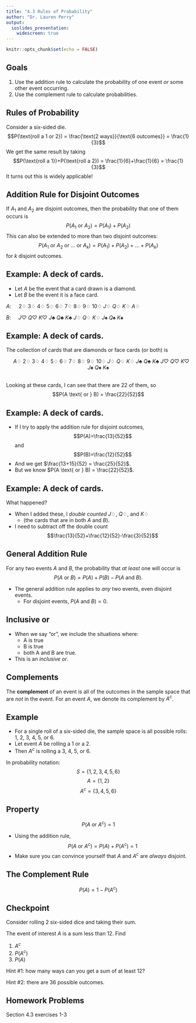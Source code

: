 ```yaml
---
title: "4.3 Rules of Probability"
author: "Dr. Lauren Perry"
output: 
  ioslides_presentation:
    widescreen: true
---
```


```r
knitr::opts_chunk$set(echo = FALSE)
```

## Goals

1. Use the addition rule to calculate the probability of one event *or* some other event occurring. 
2. Use the complement rule to calculate probabilities. 

## Rules of Probability

Consider a six-sided die. $$P(\text{roll a 1 or 2}) = \frac{\text{2 ways}}{\text{6 outcomes}} = \frac{1}{3}$$ We get the same result by taking $$P(\text{roll a 1})+P(\text{roll a 2}) = \frac{1}{6}+\frac{1}{6} = \frac{1}{3}$$ It turns out this is widely applicable!

## Addition Rule for Disjoint Outcomes

If $A_1$ and $A_2$ are disjoint outcomes, then the probability that one of them occurs is $$P(A_1 \text{ or } A_2) = P(A_1)+P(A_2)$$ This can also be extended to more than two disjoint outcomes: $$P(A_1 \text{ or } A_2 \text{ or } \dots \text{ or } A_k) = P(A_1)+P(A_2)+\dots + P(A_k)$$ for $k$ disjoint outcomes.

## Example: A deck of cards. 

- Let $A$ be the event that a card drawn is a diamond.
- Let $B$ be the event it is a face card. 

$A$: $\quad 2\diamondsuit$ $3\diamondsuit$ $4\diamondsuit$ $5\diamondsuit$ $6\diamondsuit$ $7\diamondsuit$ $8\diamondsuit$ $9\diamondsuit$ $10\diamondsuit$ $J\diamondsuit$ $Q\diamondsuit$ $K\diamondsuit$ $A\diamondsuit$

$B$: $\quad J\heartsuit$ $Q\heartsuit$ $K\heartsuit$ $J\clubsuit$ $Q\clubsuit$ $K\clubsuit$ $J\diamondsuit$ $Q\diamondsuit$ $K\diamondsuit$ $J\spadesuit$ $Q\spadesuit$ $K\spadesuit$

## Example: A deck of cards.

The collection of cards that are diamonds or face cards (or both) is

<center>$\quad A\diamondsuit$ $2\diamondsuit$ $3\diamondsuit$ $4\diamondsuit$ $5\diamondsuit$ $6\diamondsuit$ $7\diamondsuit$ $8\diamondsuit$ $9\diamondsuit$ $10\diamondsuit$ $J\diamondsuit$ $Q\diamondsuit$ $K\diamondsuit$ $J\clubsuit$ $Q\clubsuit$ $K\clubsuit$ $J\heartsuit$ $Q\heartsuit$ $K\heartsuit$ $J\spadesuit$ $Q\spadesuit$ $K\spadesuit$</center>

<br>
Looking at these cards, I can see that there are 22 of them, so $$P(A \text{ or } B) = \frac{22}{52}$$

## Example: A deck of cards.

- If I try to apply the addition rule for disjoint outcomes, $$P(A)=\frac{13}{52}$$ and $$P(B)=\frac{12}{52}$$
- And we get $\frac{13+15}{52} = \frac{25}{52}$.
- But we know $P(A \text{ or } B) = \frac{22}{52}$.

## Example: A deck of cards.

What happened? 

- When I added these, I *double counted* $J\diamondsuit$, $Q\diamondsuit$, and $K\diamondsuit$ 
    - (the cards that are in both $A$ and $B$). 
- I need to subtract off the double count $$\frac{13}{52}+\frac{12}{52}-\frac{3}{52}$$

## General Addition Rule

For any two events $A$ and $B$, the probability that *at least* one will occur is $$P(A \text{ or } B) = P(A)+P(B)-P(A \text{ and }B).$$

- The general addition rule applies to *any* two events, even disjoint events. 
    - For disjoint events, $P(A \text{ and } B) = 0$.

## Inclusive or

- When we say "or", we include the situations where:
    - A is true
    - B is true
    - both A and B are true. 
- This is an *inclusive or*.  

## Complements

The **complement** of an event is all of the outcomes in the sample space that are *not* in the event. For an event $A$, we denote its complement by $A^c$.

## Example

- For a single roll of a six-sided die, the sample space is all possible rolls: 1, 2, 3, 4, 5, or 6. 
- Let event $A$ be rolling a 1 or a 2.
- Then $A^c$ is rolling a 3, 4, 5, or 6. 

In probability notation: $$S = \{1, 2, 3, 4, 5, 6\}$$ $$A=\{1,2\}$$ $$A^c=\{3, 4, 5, 6\}$$

## Property

$$P(A \text{ or } A^c)=1$$ 

- Using the addition rule, $$P(A \text{ or } A^c) = P(A)+P(A^c) = 1$$ 
- Make sure you can convince yourself that $A$ and $A^c$ are *always* disjoint.

## The Complement Rule

$$P(A) = 1-P(A^c)$$

## Checkpoint

Consider rolling 2 six-sided dice and taking their sum. 

The event of interest $A$ is a sum less than 12. Find

1. $A^c$
2. $P(A^c)$
3. $P(A)$

Hint #1: how many ways can you get a sum of at least 12?

Hint #2: there are 36 possible outcomes.

## Homework Problems

Section 4.3 exercises 1-3